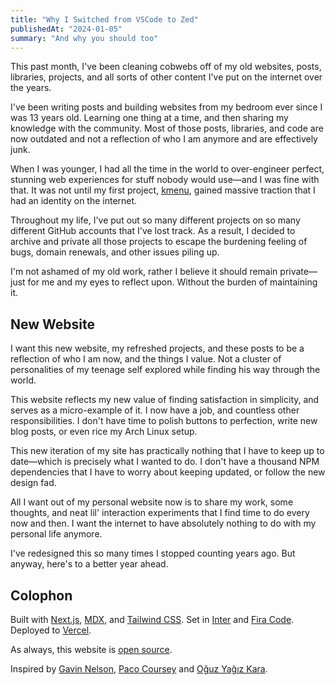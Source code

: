 ```yaml
---
title: "Why I Switched from VSCode to Zed"
publishedAt: "2024-01-05"
summary: "And why you should too"
---
```


This past month, I've been cleaning cobwebs off of my old websites, posts, libraries, projects, and all sorts of other content I've put on the internet over the years.

I've been writing posts and building websites from my bedroom ever since I was 13 years old. Learning one thing at a time, and then sharing my knowledge with the community. Most of those posts, libraries, and code are now outdated and not a reflection of who I am anymore and are effectively junk.

When I was younger, I had all the time in the world to over-engineer perfect, stunning web experiences for stuff nobody would use—and I was fine with that. It was not until my first project, [kmenu](https://kmenu.hxrsh.in), gained massive traction that I had an identity on the internet.

Throughout my life, I've put out so many different projects on so many different GitHub accounts that I've lost track. As a result, I decided to archive and private all those projects to escape the burdening feeling of bugs, domain renewals, and other issues piling up.

I'm not ashamed of my old work, rather I believe it should remain private—just for me and my eyes to reflect upon. Without the burden of maintaining it.

## New Website

I want this new website, my refreshed projects, and these posts to be a reflection of who I am now, and the things I value. Not a cluster of personalities of my teenage self explored while finding his way through the world.

This website reflects my new value of finding satisfaction in simplicity, and serves as a micro-example of it. I now have a job, and countless other responsibilities. I don't have time to polish buttons to perfection, write new blog posts, or even rice my Arch Linux setup.

This new iteration of my site has practically nothing that I have to keep up to date—which is precisely what I wanted to do. I don't have a thousand NPM dependencies that I have to worry about keeping updated, or follow the new design fad.

All I want out of my personal website now is to share my work, some thoughts, and neat lil' interaction experiments that I find time to do every now and then. I want the internet to have absolutely nothing to do with my personal life anymore.

I've redesigned this so many times I stopped counting years ago. But anyway, here's to a better year ahead.

## Colophon

Built with [Next.js](https://nextjs.org/), [MDX](https://mdxjs.com/), and [Tailwind CSS](https://tailwindcss.com/). Set in [Inter](https://rsms.me/inter/) and [Fira Code](https://github.com/tonsky/FiraCode). Deployed to [Vercel](https://vercel.com).

As always, this website is [open source](https://github.com/harshhhdev/www).

Inspired by [Gavin Nelson](https://nelson.co), [Paco Coursey](https://paco.me/) and [Oğuz Yağız Kara](https://oguzyagiz.com/).